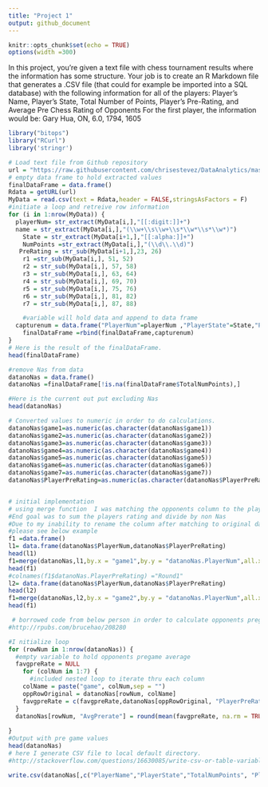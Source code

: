 ```yaml
---
title: "Project 1"
output: github_document
---
```


```r
knitr::opts_chunk$set(echo = TRUE)
options(width =300)
```

In this project, you’re given a text file with chess tournament results where the information has some structure.  Your job is to create an R Markdown file that generates a .CSV file (that could for example be imported into a SQL database) with the following information for all of the players: Player’s Name, Player’s State, Total Number of Points, Player’s Pre-Rating, and Average Pre Chess Rating of Opponents For the first player, the information would be: Gary Hua, ON, 6.0, 1794, 1605 

```r
library("bitops")
library("RCurl")
library('stringr')

# Load text file from Github repository
url = "https://raw.githubusercontent.com/chrisestevez/DataAnalytics/master/Project1/tournamentinfo.txt"
# empty data frame to hold extracted values
finalDataFrame = data.frame()
Rdata = getURL(url)
MyData = read.csv(text = Rdata,header = FALSE,stringsAsFactors = F)
#initiate a loop and retreive row information
for (i in 1:nrow(MyData)) {
  playerNum= str_extract(MyData[i,],"[[:digit:]]+")
  name = str_extract(MyData[i,],"(\\w+\\s\\w+\\s*\\w*\\s*\\w*)")
    State = str_extract(MyData[i+1,],"[[:alpha:]]+")
    NumPoints =str_extract(MyData[i,],"(\\d\\.\\d)")
   PreRating = str_sub(MyData[i+1,],23, 26)
    r1 =str_sub(MyData[i,], 51, 52)
    r2 = str_sub(MyData[i,], 57, 58)
    r3 = str_sub(MyData[i,], 63, 64)
    r4 = str_sub(MyData[i,], 69, 70)
    r5 = str_sub(MyData[i,], 75, 76)
    r6 = str_sub(MyData[i,], 81, 82)
    r7 = str_sub(MyData[i,], 87, 88)

    #variable will hold data and append to data frame
  capturenum = data.frame("PlayerNum"=playerNum ,"PlayerState"=State,"PlayerName"=name,"TotalNumPoints" =NumPoints, "PlayerPreRating"=PreRating, "AvgPrerate"=0.0,"game1"=r1,"game2"=r2,"game3"=r3,"game4"=r4,"game5"=r5,"game6"=r6,"game7"=r7,stringsAsFactors = F)  
    finalDataFrame =rbind(finalDataFrame,capturenum)
}
# Here is the result of the finalDataFrame.
head(finalDataFrame)

#remove Nas from data
datanoNas = data.frame()
datanoNas =finalDataFrame[!is.na(finalDataFrame$TotalNumPoints),] 

#Here is the current out put excluding Nas
head(datanoNas)

# Converted values to numeric in order to do calculations.
datanoNas$game1=as.numeric(as.character(datanoNas$game1))
datanoNas$game2=as.numeric(as.character(datanoNas$game2))
datanoNas$game3=as.numeric(as.character(datanoNas$game3))
datanoNas$game4=as.numeric(as.character(datanoNas$game4))
datanoNas$game5=as.numeric(as.character(datanoNas$game5))
datanoNas$game6=as.numeric(as.character(datanoNas$game6))
datanoNas$game7=as.numeric(as.character(datanoNas$game7))
datanoNas$PlayerPreRating=as.numeric(as.character(datanoNas$PlayerPreRating))


# initial implementation 
# using merge function  I was matching the opponents column to the players  pre rating.
#End goal was to sum the players rating and divide by non Nas
#Due to my inability to rename the column after matching to original data I abandon this method.
#please see below example
f1 =data.frame()
l1= data.frame(datanoNas$PlayerNum,datanoNas$PlayerPreRating)  
head(l1)
f1=merge(datanoNas,l1,by.x = "game1",by.y = "datanoNas.PlayerNum",all.x = TRUE)
head(f1)
#colnames(f1$datanoNas.PlayerPreRating) ="Round1"
l2= data.frame(datanoNas$PlayerNum,datanoNas$PlayerPreRating)
head(l2)
f1=merge(datanoNas,l2,by.x = "game2",by.y = "datanoNas.PlayerNum",all.x = TRUE)
head(f1)

 # borrowed code from below person in order to calculate opponents pregame average.
#http://rpubs.com/brucehao/208280

#I nitialize loop
for (rowNum in 1:nrow(datanoNas)) {
  #empty variable to hold opponents pregame average
  favgpreRate = NULL  
    for (colNum in 1:7) {
      #included nested loop to iterate thru each column
    colName = paste("game", colNum,sep = "") 
    oppRowOriginal = datanoNas[rowNum, colName]
    favgpreRate = c(favgpreRate,datanoNas[oppRowOriginal, "PlayerPreRating"])
  }
  datanoNas[rowNum, "AvgPrerate"] = round(mean(favgpreRate, na.rm = TRUE), 0) 
  
}
#Output with pre game values
head(datanoNas)
# here I generate CSV file to local default directory.
#http://stackoverflow.com/questions/16630085/write-csv-or-table-variables-to-file

write.csv(datanoNas[,c("PlayerName","PlayerState","TotalNumPoints", "PlayerPreRating","AvgPrerate")], file="Project1outfile.csv",row.names=FALSE)


```
